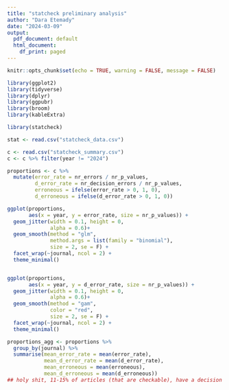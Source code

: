 ```yaml
---
title: "statcheck preliminary analysis"
author: "Dara Etemady"
date: "2024-03-09"
output:
  pdf_document: default
  html_document:
    df_print: paged
---
```


```r
knitr::opts_chunk$set(echo = TRUE, warning = FALSE, message = FALSE)
```

```r

library(ggplot2)
library(tidyverse)
library(dplyr)
library(ggpubr)
library(broom)
library(kableExtra)

```

```r
library(statcheck)

stat <- read.csv("statcheck_data.csv")

c <- read.csv("statcheck_summary.csv")
c <- c %>% filter(year != "2024")

proportions <- c %>% 
  mutate(error_rate = nr_errors / nr_p_values,
         d_error_rate = nr_decision_errors / nr_p_values,
         erroneous = ifelse(error_rate > 0, 1, 0),
         d_erroneous = ifelse(d_error_rate > 0, 1, 0))

ggplot(proportions,
       aes(x = year, y = error_rate, size = nr_p_values)) +
  geom_jitter(width = 0.1, height = 0,
              alpha = 0.6)+
  geom_smooth(method = "glm",
              method.args = list(family = "binomial"),
              size = 2, se = F) + 
  facet_wrap(~journal, ncol = 2) + 
  theme_minimal()


ggplot(proportions,
       aes(x = year, y = d_error_rate, size = nr_p_values)) +
  geom_jitter(width = 0.1, height = 0,
              alpha = 0.6)+
  geom_smooth(method = "gam",
              color = "red",
              size = 2, se = F) + 
  facet_wrap(~journal, ncol = 2) + 
  theme_minimal()

proportions_agg <- proportions %>%
  group_by(journal) %>% 
  summarise(mean_error_rate = mean(error_rate),
            mean_d_error_rate = mean(d_error_rate),
            mean_erroneous = mean(erroneous),
            mean_d_erroneous = mean(d_erroneous))
## holy shit, 11-15% of articles (that are checkable), have a decision error? This is shocking!


```


